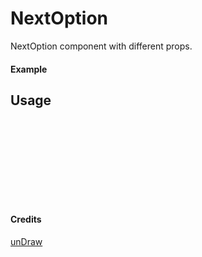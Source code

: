 
<Meta of={NextOption} title="unDraw/NextOption" />

# NextOption

NextOption component with different props.

#### Example

<Canvas of={NextOption.Primary} />

## Usage

```ts
import { NextOption } from "yadl-ui";

const Example = () => {
  return (
      <NextOption />
  );
};

export default Example;
```

#### Credits
[unDraw](https://undraw.co/illustrations)
